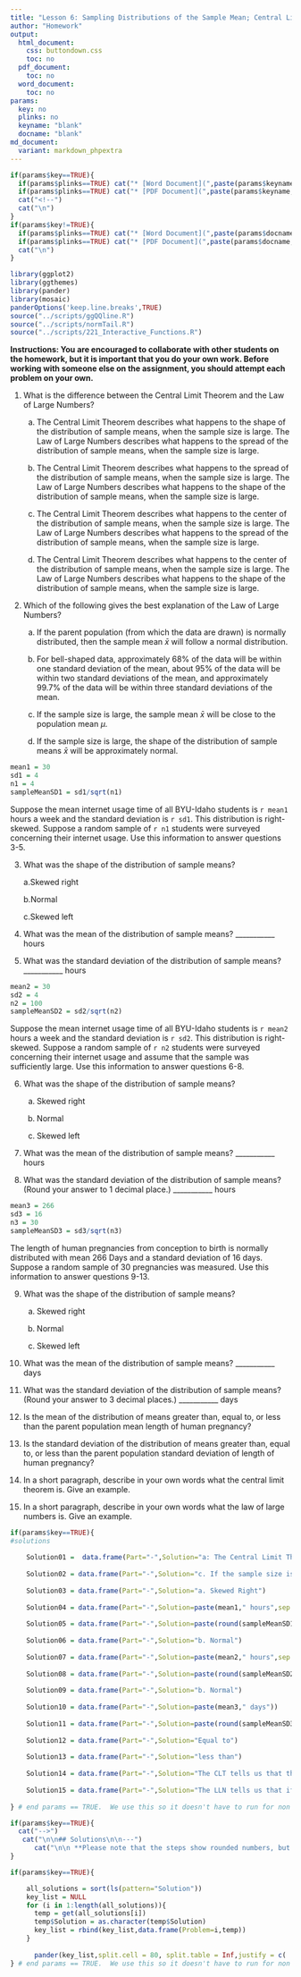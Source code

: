 ```yaml
---
title: "Lesson 6: Sampling Distributions of the Sample Mean; Central Limit Theorem"
author: "Homework"
output:
  html_document:
    css: buttondown.css
    toc: no
  pdf_document:
    toc: no
  word_document:
    toc: no
params:
  key: no
  plinks: no
  keyname: "blank"
  docname: "blank"
md_document:
  variant: markdown_phpextra
---
```


```r
if(params$key==TRUE){
  if(params$plinks==TRUE) cat("* [Word Document](",paste(params$keyname,"docx",sep="."),")\n")
  if(params$plinks==TRUE) cat("* [PDF Document](",paste(params$keyname,"pdf",sep="."),")\n")
  cat("<!--")
  cat("\n")
} 
if(params$key!=TRUE){
  if(params$plinks==TRUE) cat("* [Word Document](",paste(params$docname,"docx",sep="."),")\n")
  if(params$plinks==TRUE) cat("* [PDF Document](",paste(params$docname,"pdf",sep="."),")\n")
  cat("\n")
}
```

```r
library(ggplot2)
library(ggthemes)
library(pander)
library(mosaic)
panderOptions('keep.line.breaks',TRUE)
source("../scripts/ggQQline.R")
source("../scripts/normTail.R")
source("../scripts/221_Interactive_Functions.R")
```

**Instructions:  You are encouraged to collaborate with other students on the homework, but it is important that you do your own work.  Before working with someone else on the assignment, you should attempt each problem on your own.**

1. What is the difference between the Central Limit Theorem and the Law of Large Numbers?

    a. The Central Limit Theorem describes what happens to the shape of the distribution of sample means, when the sample size is large.  The Law of Large Numbers describes what happens to the spread of the distribution of sample means, when the sample size is large.

    b. The Central Limit Theorem describes what happens to the spread of the distribution of sample means, when the sample size is large.  The Law of Large Numbers describes what happens to the shape of the distribution of sample means, when the sample size is large.

    c. The Central Limit Theorem describes what happens to the center of the distribution of sample means, when the sample size is large.  The Law of Large Numbers describes what happens to the spread of the distribution of sample means, when the sample size is large.

    d. The Central Limit Theorem describes what happens to the center of the distribution of sample means, when the sample size is large.  The Law of Large Numbers describes what happens to the shape of the distribution of sample means, when the sample size is large.


2. Which of the following gives the best explanation of the Law of Large Numbers?

    a. If the parent population (from which the data are drawn) is normally distributed, then the sample mean $\bar{x}$ will follow a normal distribution.

    b. For bell-shaped data, approximately 68% of the data will be within one standard deviation of the mean, about 95% of the data will be within two standard deviations of the mean, and approximately 99.7% of the data will be within three standard deviations of the mean.

    c. If the sample size is large, the sample mean $\bar{x}$ will be close to the population mean $\mu$.

    d. If the sample size is large, the shape of the distribution of sample means $\bar{x}$ will be approximately normal.

```r
mean1 = 30
sd1 = 4
n1 = 4 
sampleMeanSD1 = sd1/sqrt(n1)
```


Suppose the mean internet usage time of all BYU-Idaho students is `r mean1` hours a week and the standard deviation is `r sd1`. This distribution is right-skewed.  Suppose a random sample of `r n1` students were surveyed concerning their internet usage.  Use this information to answer questions 3-5.

3. What was the shape of the distribution of sample means?

    a.Skewed right

    b.Normal

    c.Skewed left

4. What was the mean of the distribution of sample means?   ___________ hours

5. What was the standard deviation of the distribution of sample means?  ___________ hours

```r
mean2 = 30
sd2 = 4
n2 = 100
sampleMeanSD2 = sd2/sqrt(n2)
```


Suppose the mean internet usage time of all BYU-Idaho students is `r mean2` hours a week and the standard deviation is `r sd2`. This distribution is right-skewed.  Suppose a random sample of `r n2` students were surveyed concerning their internet usage and assume that the sample was sufficiently large.  Use this information to answer questions 6-8.

6. What was the shape of the distribution of sample means?

    a. Skewed right
    
    b. Normal
    
    c. Skewed left

7. What was the mean of the distribution of sample means?  ___________ hours

8. What was the standard deviation of the distribution of sample means? (Round your answer to 1 decimal place.)   ___________ hours

```r
mean3 = 266
sd3 = 16
n3 = 30 
sampleMeanSD3 = sd3/sqrt(n3)
```


The length of human pregnancies from conception to birth is normally distributed with mean 266 Days and a standard deviation of 16 days.  Suppose a random sample of 30 pregnancies was measured.  Use this information to answer questions 9-13.

9. What was the shape of the distribution of sample means?

    a. Skewed right
    
    b. Normal
    
    c. Skewed left

10. What was the mean of the distribution of sample means? ___________ days

11.	What was the standard deviation of the distribution of sample means? (Round your answer to 3 decimal places.) ___________ days

12.	Is the mean of the distribution of means greater than, equal to, or less than the parent population mean length of human pregnancy?

13.	Is the standard deviation of the distribution of means greater than, equal to, or less than the parent population standard deviation of length of human pregnancy?

14. In a short paragraph, describe in your own words what the central limit theorem is. Give an example.

15. In a short paragraph, describe in your own words what the law of large numbers is. Give an example.

```r
if(params$key==TRUE){
#solutions
  
    Solution01 =  data.frame(Part="-",Solution="a: The Central Limit Theorem describes what happens to the shape of the distribution of sample means, when the sample size is large. The Law of Large Numbers describes what happens to the spread of the distribution of sample means, when the sample size is large.")
    
    Solution02 = data.frame(Part="-",Solution="c. If the sample size is large, the sample mean $\\bar{x}$ will be close to the population mean $\\mu$.")
    
    Solution03 = data.frame(Part="-",Solution="a. Skewed Right")
    
    Solution04 = data.frame(Part="-",Solution=paste(mean1," hours",sep = ""))
    
    Solution05 = data.frame(Part="-",Solution=paste(round(sampleMeanSD1,1)," hours"))
    
    Solution06 = data.frame(Part="-",Solution="b. Normal")
    
    Solution07 = data.frame(Part="-",Solution=paste(mean2," hours",sep = ""))
    
    Solution08 = data.frame(Part="-",Solution=paste(round(sampleMeanSD2,1)," hours"))
    
    Solution09 = data.frame(Part="-",Solution="b. Normal")
    
    Solution10 = data.frame(Part="-",Solution=paste(mean3," days"))
    
    Solution11 = data.frame(Part="-",Solution=paste(round(sampleMeanSD3,3)," days"))
    
    Solution12 = data.frame(Part="-",Solution="Equal to")
    
    Solution13 = data.frame(Part="-",Solution="less than")
    
    Solution14 = data.frame(Part="-",Solution="The CLT tells us that the distribution of all possible sample means will have a normal distribution if the sample size we choose is large (typically 30 will be large enough, but not always).")
    
    Solution15 = data.frame(Part="-",Solution="The LLN tells us that if we have a simple random sample, the sample mean will be close to $\\mu$ if the sample size is large. This is why we want to collect as much data as we can. The more data we collect, the closer $\\bar{x}$ will be to $\\mu$ (if you have a simple random sample).")
    
} # end params == TRUE.  We use this so it doesn't have to run for non answer key path.
```

```r
if(params$key==TRUE){
  cat("-->")
   cat("\n\n## Solutions\n\n---")
      cat("\n\n **Please note that the steps show rounded numbers, but that the final answers to the problems are calculated without rounding.**")
}
```

```r
if(params$key==TRUE){

    all_solutions = sort(ls(pattern="Solution"))
    key_list = NULL
    for (i in 1:length(all_solutions)){
      temp = get(all_solutions[i])
      temp$Solution = as.character(temp$Solution)
      key_list = rbind(key_list,data.frame(Problem=i,temp))
    }
    
      pander(key_list,split.cell = 80, split.table = Inf,justify = c( 'center', 'left',"left"))
} # end params == TRUE.  We use this so it doesn't have to run for non answer key path.

```

